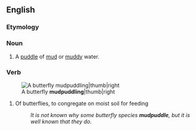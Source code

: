 ==English==

===Etymology===
{{compound|en|mud|puddle}}

===Noun===
{{en-noun}}

# A [[puddle]] of [[mud]] or [[muddy]] water.

===Verb===
{{en-verb|mudpuddl}}
[[Image:Papilio crino Melagiri TN IMG 6325.jpg|A butterfly '''mudpuddling'''|thumb|right]]

# Of butterflies, to congregate on moist soil for feeding
#: {{rfusex|lang=en}}
#: ''It is not known why some butterfly species '''mudpuddle''', but it is well known that they do.''